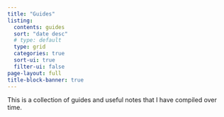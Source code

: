 ```yaml
---
title: "Guides"
listing:
  contents: guides
  sort: "date desc"
  # type: default
  type: grid
  categories: true
  sort-ui: true
  filter-ui: false
page-layout: full
title-block-banner: true
---
```


This is a collection of guides and useful notes that I have compiled over time.


